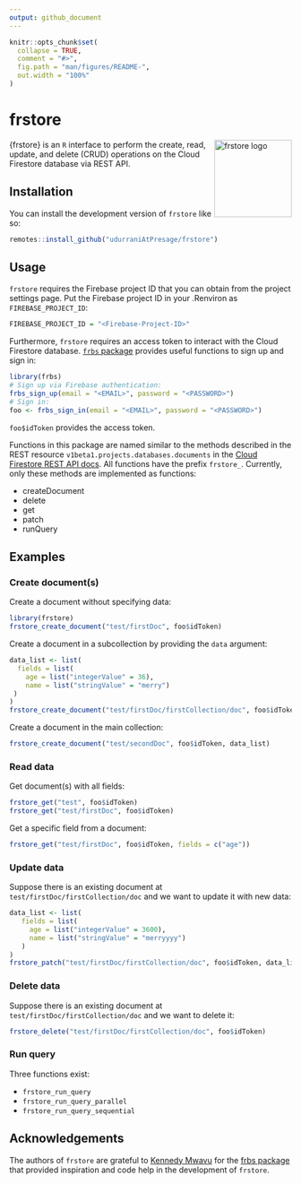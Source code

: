 ```yaml
---
output: github_document
---
```


<!-- README.md is generated from README.Rmd. Please edit that file -->

```r
knitr::opts_chunk$set(
  collapse = TRUE,
  comment = "#>",
  fig.path = "man/figures/README-",
  out.width = "100%"
)
```

# frstore 

<img src="inst/figures/logo.png" align="right" height="138" alt="frstore logo" />

<!-- badges: start -->
<!-- badges: end -->

{frstore} is an `R` interface to perform the create, read, update, and delete (CRUD) operations on the Cloud Firestore database via REST API.

## Installation

You can install the development version of `frstore` like so:

```r
remotes::install_github("udurraniAtPresage/frstore")
```

## Usage

`frstore` requires the Firebase project ID that you can obtain from the project settings page. Put the Firebase project ID in your .Renviron as `FIREBASE_PROJECT_ID`:  

```r
FIREBASE_PROJECT_ID = "<Firebase-Project-ID>"
```

Furthermore, `frstore` requires an access token to interact with the Cloud Firestore database. [`frbs` package](https://github.com/kennedymwavu/frbs/tree/main) provides useful functions to sign up and sign in:

```r
library(frbs)
# Sign up via Firebase authentication:
frbs_sign_up(email = "<EMAIL>", password = "<PASSWORD>")
# Sign in:
foo <- frbs_sign_in(email = "<EMAIL>", password = "<PASSWORD>")
```

`foo$idToken` provides the access token.


Functions in this package are named similar to the methods described in the REST resource `v1beta1.projects.databases.documents` in the [Cloud Firestore REST API docs](https://cloud.google.com/firestore/docs/reference/rest). All functions have the prefix `frstore_`. Currently, only these methods are implemented as functions:  

- createDocument  
- delete  
- get  
- patch  
- runQuery  

## Examples

### Create document(s)

Create a document without specifying data:

```r
library(frstore)
frstore_create_document("test/firstDoc", foo$idToken)
```

Create a document in a subcollection by providing the `data` argument: 

```r
data_list <- list(
  fields = list(
    age = list("integerValue" = 36),
    name = list("stringValue" = "merry")
 )
)
frstore_create_document("test/firstDoc/firstCollection/doc", foo$idToken, data_list)
```

Create a document in the main collection:

```r
frstore_create_document("test/secondDoc", foo$idToken, data_list)
```

### Read data

Get document(s) with all fields:

```r
frstore_get("test", foo$idToken)
frstore_get("test/firstDoc", foo$idToken)
```

Get a specific field from a document:

```r
frstore_get("test/firstDoc", foo$idToken, fields = c("age"))
```


### Update data

Suppose there is an existing document at `test/firstDoc/firstCollection/doc` and we want to update it with new data:

```r
data_list <- list(
   fields = list(
     age = list("integerValue" = 3600),
     name = list("stringValue" = "merryyyy")
   )
)
frstore_patch("test/firstDoc/firstCollection/doc", foo$idToken, data_list)
```


### Delete data

Suppose there is an existing document at `test/firstDoc/firstCollection/doc` and we want to delete it:

```r
frstore_delete("test/firstDoc/firstCollection/doc", foo$idToken)
```


### Run query

Three functions exist:

- `frstore_run_query`  
- `frstore_run_query_parallel`  
- `frstore_run_query_sequential`



## Acknowledgements

The authors of `frstore` are grateful to [Kennedy Mwavu](https://github.com/kennedymwavu) for the [frbs package](https://github.com/kennedymwavu/frbs/tree/main) that provided inspiration and code help in the development of `frstore`.
